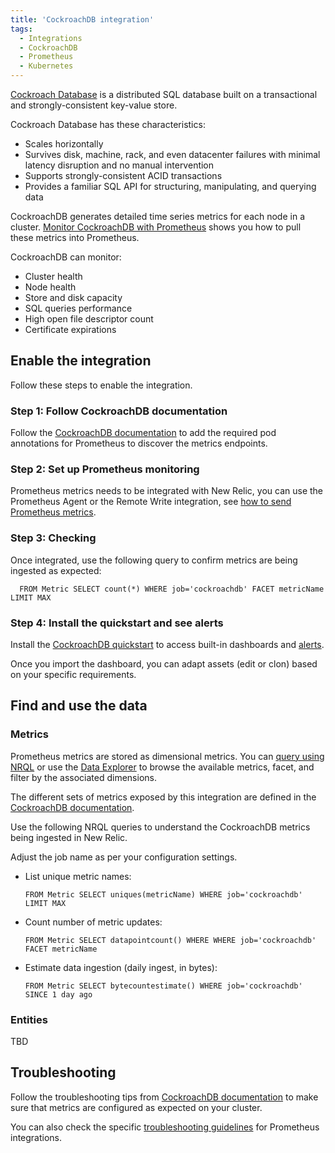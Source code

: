 ```yaml
---
title: 'CockroachDB integration'
tags:
  - Integrations
  - CockroachDB
  - Prometheus
  - Kubernetes
---
```


[Cockroach Database](https://www.cockroachlabs.com/docs/) is a distributed SQL database built on a transactional and strongly-consistent key-value store.

Cockroach Database has these characteristics:

* Scales horizontally
* Survives disk, machine, rack, and even datacenter failures with minimal latency disruption and no manual intervention
* Supports strongly-consistent ACID transactions
* Provides a familiar SQL API for structuring, manipulating, and querying data

CockroachDB generates detailed time series metrics for each node in a cluster. [Monitor CockroachDB with Prometheus](https://www.cockroachlabs.com/docs/v22.1/monitor-cockroachdb-with-prometheus.html#before-you-begin) shows you how to pull these metrics into Prometheus.

CockroachDB can monitor:
* Cluster health
* Node health
* Store and disk capacity
* SQL queries performance
* High open file descriptor count
* Certificate expirations

## Enable the integration

Follow these steps to enable the integration.

### Step 1: Follow CockroachDB documentation

Follow the [CockroachDB documentation](https://www.cockroachlabs.com/docs/v22.1/monitor-cockroachdb-with-prometheus.html) to add the required pod annotations for Prometheus to discover the metrics endpoints.

### Step 2: Set up Prometheus monitoring

Prometheus metrics needs to be integrated with New Relic, you can use the Prometheus Agent or the Remote Write integration, see [how to send Prometheus metrics](https://docs.newrelic.com/docs/infrastructure/prometheus-integrations/get-started/send-prometheus-metric-data-new-relic/).

### Step 3: Checking

Once integrated, use the following query to confirm metrics are being ingested as expected:

```
  FROM Metric SELECT count(*) WHERE job='cockroachdb' FACET metricName LIMIT MAX
```

### Step 4: Install the quickstart and see alerts

Install the [CockroachDB quickstart](https://newrelic.com/instant-observability/) to access built-in dashboards and [alerts](https://docs.newrelic.com/docs/alerts-applied-intelligence/new-relic-alerts/learn-alerts/introduction-alerts/).

Once you import the dashboard, you can adapt assets (edit or clon) based on your specific requirements.

## Find and use the data

### Metrics

Prometheus metrics are stored as dimensional metrics. You can [query using NRQL](/docs/telemetry-data-platform/get-data/apis/query-metric-data-type/) or use the [Data Explorer](/docs/query-your-data/explore-query-data/browse-data/introduction-data-explorer/) to browse the available metrics, facet, and filter by the associated dimensions.

The different sets of metrics exposed by this integration are defined in the [CockroachDB documentation](https://www.cockroachlabs.com/docs/stable/monitoring-and-alerting.html).

Use the following NRQL queries to understand the CockroachDB metrics being ingested in New Relic.

<Callout variant="tip">
Adjust the job name as per your configuration settings.
</Callout>

* List unique metric names:

  ```
  FROM Metric SELECT uniques(metricName) WHERE job='cockroachdb' LIMIT MAX
  ```

* Count number of metric updates:

  ```
  FROM Metric SELECT datapointcount() WHERE WHERE job='cockroachdb' FACET metricName
  ```

* Estimate data ingestion (daily ingest, in bytes):

	```
  FROM Metric SELECT bytecountestimate() WHERE job='cockroachdb' SINCE 1 day ago
  ```

### Entities

TBD

## Troubleshooting

Follow the troubleshooting tips from [CockroachDB documentation](https://www.cockroachlabs.com/docs/v22.1/monitor-cockroachdb-with-prometheus.html) to make sure that metrics are configured as expected on your cluster.

You can also check the specific [troubleshooting guidelines](/docs/infrastructure/prometheus-integrations/troubleshooting/no-data-appears-prometheus-integration) for Prometheus integrations.
